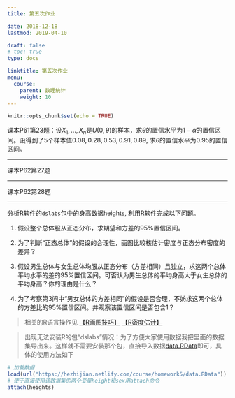 ```yaml
---
title: 第五次作业

date: 2018-12-18 
lastmod: 2019-04-10 

draft: false
# toc: true
type: docs

linktitle: 第五次作业
menu:
  course: 
    parent: 数理统计
    weight: 10
---
```


```r
knitr::opts_chunk$set(echo = TRUE)
```


课本P61第23题：设$X_1,\dots,X_n$是$U(0,\theta)$的样本，求$\theta$的置信水平为$1-\alpha$的置信区间。设得到了$5$个样本值$0.08,0.28,0.53,0.91,0.89$, 求$\theta$的置信水平为$0.95$的置信区间。

---

课本P62第27题

---

课本P62第28题

<!-- 

`解`：因为$X_i\stackrel{iid}{\sim} U(0,\theta)$, 所以$Y_i:=X_i/\theta\stackrel{iid}{\sim} U(0,1)$. 由此可以构造很多种枢轴量。由于$X_{(n)}$为$\theta$的最大似然估计，所以很自然想到通过$X_{(n)}$来构造枢轴量。

$$G_1= \frac{X_{(n)}}{\theta}=Y_{(n)}$$

因为$Y_i\stackrel{iid}{\sim} U(0,1)$, 不难计算$Y_{(n)}$(也就是$G_1$)的分布函数为：
$$F_1(x) = P(Y_{(n)}\le x ) = \prod_{i=1}^n P(Y_i\le x) = x^n,x\in (0,1) $$


假设存在$0\le a<b\le 1$满足$P(a\le G_1\le b)=b^n-a^n=1-\alpha$, 则有可以得到一个
置信水平为$1-\alpha$的置信区间
$$\left[\frac{X_{(n)}}{b},\frac{X_{(n)}}{a}\right].$$

显然满足方程$b^n-a^n=1-\alpha$的解有无穷多种，最好的选择方案是使得$1/a-1/b$最短，即
$$a_{opt} = \arg \min_{a\in[0,\alpha^{1/n}]} \left[\frac{1}{a}-\frac{1}{(1-\alpha+a^n)^{1/n}}\right]= \arg \min_{a\in[0,\alpha^{1/n}]}g(a)$$

其中$g(a) = \frac{1}{a}-\frac{1}{(1-\alpha+a^n)^{1/n}},a\in[0,\alpha^{1/n}]$。因为
$$g'(a) = -\frac 1{a^2}+\frac{a^{n-1}}{(1-\alpha+a^n)^{1+1/n}}< -\frac{1}{a^2}+\frac{a^{n-1}}{(a^n)^{1+1/n}}=0$$


所以$g(a)$为单调递减函数，于是$a_{opt}=\alpha^{1/n},b_{opt}=1$. 所以最优的置信区间为$\left[X_{(n)},\frac{X_{(n)}}{\alpha^{1/n}}\right]$，把具体数据代进去可得置信区间为$[0.91,1.66]$.

当然你可以用平分法得到$a=(\alpha/2)^{1/n},b=(1-\alpha/2)^{1/n}$, 把具体数据代进去可得置信区间为$[0.9146,1.9031]$, 显然这样的区间长度比最优的情况长些。

此外，我们还可以构造其他的枢轴量，比如
$$G_2 = -2\sum_{i=1}^n\log Y_i = -2\sum_{i=1}^n\log X_i+2n\log \theta\sim\chi^2(2n)$$

为什么是卡方分布？请查看[第一次作业第五题](https://hezhijian.netlify.com/course/homework1/)

假设存在$0\le c<d$满足$P(c\le G_2\le d)=1-\alpha$, 则有可以得到另一个
置信水平为$1-\alpha$的置信区间
$$\left[e^{(c+2\sum_{i=1}^n\log X_i)/2n},e^{(d+2\sum_{i=1}^n\log X_i)/2n}\right].$$

利用平分法，不妨取$c=\chi^2_{\alpha/2}(2n),d=\chi^2_{1-\alpha/2}(2n)$. 代入数据得到置信区间为$[0.5465,3.0631]$，这种做法需要用到所有的数据，而且置信区间长度更长。

> 总结：从这例子看出，置信区间的选择有很多种，选取不同的枢轴量，所得的区间往往差别很大。如何选择恰当的枢轴量？一个很好的启发就是与点估计量联系起来。比如这道题第一种方式用到了最大值统计量，这个是未知参数的极大似然估计量，所以“好的”置信区间可能与它存在某种联系，比如包含它。然而，遗憾的是，对区间估计问题没有一个准则来得到所谓“好的”置信区间。

> 有部分同学使用中心极限定理来得到近似置信区间，这种做法对$n=5$的小样本问题不合适。


---

下面通过R语言来求解具体的区间估计问题，最方便的方法是用函数来实现。

```r

## 单个总体期望的区间估计
# x为数据
# 1-alpha为置信水平
# sigma为总体标准差，默认sigma=NA为未知标准差的情形
# k为输出结果的有效数字，如果k=0意味着不输出结果，默认输出k=6位有效数字的结果
meanCI <- function(x,alpha,sigma=NA,k=6){
  n = length(x)
  mu = mean(x)
  if(is.na(sigma)){
    #方差未知, 用t分布
    len = qt(1-alpha/2,df=n-1)*sd(x)/sqrt(n)
    CI = c(mu-len,mu+len)
  }else{
    #方差已知, 用正态分布
    len = qnorm(1-alpha/2)*sigma/sqrt(n)
    CI = c(mu-len,mu+len)
  }
  if(k>0){#输出结果，保留k位有效数字
    print(paste0("期望的",(1-alpha)*100,"%置信区间为[",signif(CI[1],k),", ",signif(CI[2],k),"]"))
  }
  return(CI)
}

## 单个总体方差的区间估计
# x为数据
# 1-alpha为置信水平
# mu为总体期望，默认mu=NA为未知期望的情形
# k为输出结果的有效数字，如果k=0意味着不输出结果，默认输出k=6位有效数字的结果
varCI <- function(x,alpha,mu=NA,k=6){
  n = length(x)
  if(is.na(mu)){
    #期望未知, 用chisq(n-1)分布
    CI = (n-1)*var(x)*c(1/qchisq(1-alpha/2,df=n-1),1/qchisq(alpha/2,df=n-1))
  }else{
    #期望已知, 用chisq(n)分布
    CI = sum((x-mu)^2)*c(1/qchisq(1-alpha/2,df=n),1/qchisq(alpha/2,df=n))
  }
  if(k>0){#输出结果，保留k位有效数字
    print(paste0("方差的",(1-alpha)*100,"%置信区间为[",signif(CI[1],k),", ",signif(CI[2],k),"]"))
  }
  return(CI)
}


```

---

为了解决课本P62第27题，只需要调用`varCI`函数就可以，操作如下

```r
# 第27题数据导入
data1 = c(249,254,243,268,253,269,287,241,273,
          306,303,280,260,256,278,344,304,283,310)
alpha = 0.05
CI1 = varCI(data1,alpha)
print(paste0("标准差的",(1-alpha)*100,"%置信区间为[",signif(sqrt(CI1[1]),6),", ",signif(sqrt(CI1[2]),6),"]"))
```



---


为解决课本P62第28题，只需要调用`meanCI`函数就可以，操作如下

```r
# 第28题数据导入
data2 = c(40,45,23,40,31,33,49,33,34,43,26,39)
alpha = 0.05
CI2 = meanCI(data2,alpha)

```

```r

```
-->

---


分析R软件的`dslabs`包中的身高数据heights, 利用R软件完成以下问题。

1. 假设整个总体服从正态分布，求期望和方差的95%置信区间。

2. 为了判断“正态总体”的假设的合理性，画图比较核估计密度与正态分布密度的差异？

3. 假设男生总体与女生总体均服从正态分布（方差相同）且独立，求这两个总体平均水平的差的95%置信区间。可否认为男生总体的平均身高大于女生总体的平均身高？你的理由是什么？

4. 为了考察第3问中“男女总体的方差相同”的假设是否合理，不妨求这两个总体的方差比的95%置信区间。并观察该置信区间是否包含1？


> 相关的R语言操作见 
[【R画图技巧】](https://hezhijian.netlify.com/course/ex1/)
[【R密度估计】](https://hezhijian.netlify.com/course/ex2/)

> 出现无法安装R的包“dslabs”情况：为了方便大家使用数据我把里面的数据集导出来。这样就不需要安装那个包，直接导入数据[data.RData](data.RData)即可，具体的使用方法如下

```r
# 加载数据
load(url("https://hezhijian.netlify.com/course/homework5/data.RData"))
# 便于直接使用该数据集的两个变量height和sex用attach命令
attach(heights) 
```


<!-- 

`解`：第一问只需调用前面的两个函数求解即可。

```r
library("dslabs") #事先需要安装该package
attach(heights) #这样可以直接使用height和sex
alpha = 0.05
CI3 = meanCI(height,alpha)
CI4 = varCI(height,alpha)

```

下面解决第二问，可以看出是核估计与正态估计接近。

```r
par(lwd = 2,mar=c(4,4,4,2))
plot(density(height,from = 50,to=85),type="l",col="blue",xlab="x",main="Kernel vs. Normal")
x = seq(50,85,by=0.001)
y = dnorm(x,mean(height),sd(height))
lines(x,y,col="red")
legend(x=50,y=.1,legend=c("Kernel","Normal"),lty=c(1,1),col=c("blue","red"),lwd=c(2,2))

```




下面解决两个正态总体均值差（方差相同）的区间估计，同样用函数来解决。


```r

## 两个总体期望差的区间估计（已知方差相同）
# x,y为两个样本数据
# 1-alpha为置信水平
# k为输出结果的有效数字，如果k=0意味着不输出结果，默认输出k=6位有效数字的结果
meandiffCI <- function(x,y,alpha,k=6){
  n = length(x)
  m = length(y)
  mu1 = mean(x)
  mu2 = mean(y)
  sw = sqrt(((n-1)*var(x)+(m-1)*var(y))/(n+m-2))
  CI = mu1-mu2+qt(1-alpha/2,m+n-2)*sw*sqrt(1/n+1/m)*c(-1,1)
  if(k>0){#输出结果，保留k位有效数字
    print(paste0("期望差的",(1-alpha)*100,"%置信区间为[",signif(CI[1],k),", ",signif(CI[2],k),"]"))
  }
  return(CI)
}

M_height = height[sex=="Male"] #男生数据
F_height = height[sex=="Female"] #女生数据
alpha = 0.05
CI5 = meandiffCI(M_height,F_height,alpha)

```




下面解决两个正态总体方差比的区间估计，同样用函数来解决。

```r

## 两个总体方差比的区间估计（期望未知）
# x,y为两个样本数据
# 1-alpha为置信水平
# k为输出结果的有效数字，如果k=0意味着不输出结果，默认输出k=6位有效数字的结果
vardiffCI <- function(x,y,alpha,k=6){
  n = length(x)
  m = length(y)
  CI = var(x)/var(y)*c(1/qf(1-alpha/2,n-1,m-1),1/qf(alpha/2,n-1,m-1))
  if(k>0){#输出结果，保留k位有效数字
    print(paste0("方差比的",(1-alpha)*100,"%置信区间为[",signif(CI[1],k),", ",signif(CI[2],k),"]"))
  }
  return(CI)
}

CI6 = vardiffCI(M_height,F_height,alpha)

```


从中可以看出，方差比的置信区间包含1，可以认为男女两个总体的方差相同。

-->

